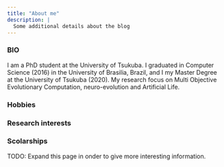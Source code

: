 ```yaml
---
title: "About me"
description: |
  Some additional details about the blog
---
```


### BIO

I am a PhD student at the University of Tsukuba. I graduated in Computer Science (2016) in the University of Brasilia, Brazil, and I my Master Degree at the University of Tsukuba (2020). My research focus on Multi Objective Evolutionary Computation, neuro-evolution and Artificial Life. 


### Hobbies 

### Research interests

### Scolarships


TODO: Expand this page in onder to give more interesting information.
